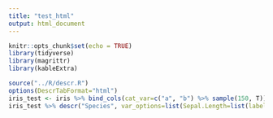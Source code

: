 ```yaml
---
title: "test_html"
output: html_document
---
```



```r
knitr::opts_chunk$set(echo = TRUE)
library(tidyverse)
library(magrittr)
library(kableExtra)
```



```r
source("../R/descr.R")
options(DescrTabFormat="html")
iris_test <- iris %>% bind_cols(cat_var=c("a", "b") %>% sample(150, T))
iris_test %>% descr("Species", var_options=list(Sepal.Length=list(label="Sepal Length"))) %>% print()

```

